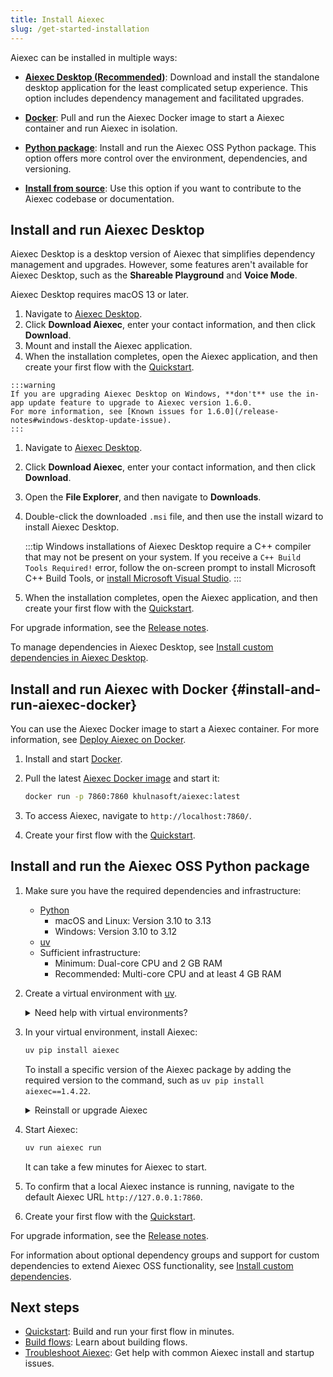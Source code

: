 ```yaml
---
title: Install Aiexec
slug: /get-started-installation
---
```



Aiexec can be installed in multiple ways:

* [**Aiexec Desktop (Recommended)**](#install-and-run-aiexec-desktop): Download and install the standalone desktop application for the least complicated setup experience.
This option includes dependency management and facilitated upgrades.

* [**Docker**](#install-and-run-aiexec-docker): Pull and run the Aiexec Docker image to start a Aiexec container and run Aiexec in isolation.

* [**Python package**](#install-and-run-the-aiexec-oss-python-package): Install and run the Aiexec OSS Python package.
This option offers more control over the environment, dependencies, and versioning.

* [**Install from source**](/contributing-how-to-contribute#install-aiexec-from-source): Use this option if you want to contribute to the Aiexec codebase or documentation.

## Install and run Aiexec Desktop

Aiexec Desktop is a desktop version of Aiexec that simplifies dependency management and upgrades.
However, some features aren't available for Aiexec Desktop, such as the **Shareable Playground** and **Voice Mode**.

<Tabs>
<TabItem value="macos" label="macOS" default>

Aiexec Desktop requires macOS 13 or later.

1. Navigate to [Aiexec Desktop](https://www.aiexec.org/desktop).
2. Click **Download Aiexec**, enter your contact information, and then click **Download**.
3. Mount and install the Aiexec application.
4. When the installation completes, open the Aiexec application, and then create your first flow with the [Quickstart](/get-started-quickstart).

</TabItem>
<TabItem value="Windows" label="Windows">

    :::warning
    If you are upgrading Aiexec Desktop on Windows, **don't** use the in-app update feature to upgrade to Aiexec version 1.6.0.
    For more information, see [Known issues for 1.6.0](/release-notes#windows-desktop-update-issue).
    :::

1. Navigate to [Aiexec Desktop](https://www.aiexec.org/desktop).
2. Click **Download Aiexec**, enter your contact information, and then click **Download**.
3. Open the **File Explorer**, and then navigate to **Downloads**.
4. Double-click the downloaded `.msi` file, and then use the install wizard to install Aiexec Desktop.

    :::tip
    Windows installations of Aiexec Desktop require a C++ compiler that may not be present on your system. If you receive a `C++ Build Tools Required!` error, follow the on-screen prompt to install Microsoft C++ Build Tools, or [install Microsoft Visual Studio](https://visualstudio.microsoft.com/downloads/).
    :::

5. When the installation completes, open the Aiexec application, and then create your first flow with the [Quickstart](/get-started-quickstart).

</TabItem>
</Tabs>

For upgrade information, see the [Release notes](/release-notes).

To manage dependencies in Aiexec Desktop, see [Install custom dependencies in Aiexec Desktop](/install-custom-dependencies#aiexec-desktop).

## Install and run Aiexec with Docker {#install-and-run-aiexec-docker}

You can use the Aiexec Docker image to start a Aiexec container.
For more information, see [Deploy Aiexec on Docker](/deployment-docker).

1. Install and start [Docker](https://docs.docker.com/).

2. Pull the latest [Aiexec Docker image](https://hub.docker.com/r/khulnasoft/aiexec) and start it:

    ```bash
    docker run -p 7860:7860 khulnasoft/aiexec:latest
    ```

3. To access Aiexec, navigate to `http://localhost:7860/`.

4. Create your first flow with the [Quickstart](/get-started-quickstart).

## Install and run the Aiexec OSS Python package

1. Make sure you have the required dependencies and infrastructure:

    - [Python](https://www.python.org/downloads/release/python-3100/)
       - macOS and Linux: Version 3.10 to 3.13
       - Windows: Version 3.10 to 3.12
    - [uv](https://docs.astral.sh/uv/getting-started/installation/)
    - Sufficient infrastructure:
       - Minimum: Dual-core CPU and 2 GB RAM
       - Recommended: Multi-core CPU and at least 4 GB RAM

2. Create a virtual environment with [uv](https://docs.astral.sh/uv/pip/environments).

    <details>
    <summary>Need help with virtual environments?</summary>

    Virtual environments ensure Aiexec is installed in an isolated, fresh environment.
    To create a new virtual environment, do the following.

        <Tabs>
        <TabItem value="linux-macos" label="Linux or macOS" default>

        1. Navigate to where you want your virtual environment to be created, and then create it with `uv`:

            ```shell
            uv venv VENV_NAME
            ```

            Replace `VENV_NAME` with a name for your virtual environment.

        2. Start the virtual environment:

            ```shell
            source VENV_NAME/bin/activate
            ```

            Your shell's prompt changes to display that you're currently working in a virtual environment:

            ```text
            (VENV_NAME) ➜  aiexec git:(main) ✗
            ```

        3. To deactivate the virtual environment and return to your regular shell, type `deactivate`.

            When activated, the virtual environment temporarily modifies your `PATH` variable to prioritize packages installed within the virtual environment.
            To avoid conflicts with other projects, it's a good idea to deactivate your virtual environment when you're done working in it.

            To delete the virtual environment, type `rm -rf VENV_NAME`.
            This completely removes the virtual environment directory and its contents.

        </TabItem>
        <TabItem value="Windows" label="Windows">

        1. Navigate to where you want your virtual environment to be created, and create it with `uv`.

            ```shell
            uv venv VENV_NAME
            ```

            Replace `VENV_NAME` with a name for your virtual environment.

        2. Start the virtual environment:

            ```shell
            VENV_NAME\Scripts\activate
            ```

            Your shell's prompt changes to display that you're currently working in a virtual environment:

            ```text
            (VENV_NAME) PS C:/users/username/aiexec-dir>
            ```

        3. To deactivate the virtual environment and return to your regular shell, type `deactivate`.

            When activated, the virtual environment temporarily modifies your `PATH` variable to prioritize packages installed within the virtual environment.
            To avoid conflicts with other projects, it's a good idea to deactivate your virtual environment when you're done working in it.

            To delete the virtual environment, type `Remove-Item VENV_NAME`.
            This completely removes the virtual environment directory and its contents.

        </TabItem>
        </Tabs>

    </details>

3. In your virtual environment, install Aiexec:

    ```bash
    uv pip install aiexec
    ```

    To install a specific version of the Aiexec package by adding the required version to the command, such as `uv pip install aiexec==1.4.22`.

    <details>
    <summary>Reinstall or upgrade Aiexec</summary>

    To reinstall Aiexec and all of its dependencies, run `uv pip install aiexec --force-reinstall`.

    To upgrade Aiexec to the latest version, run `uv pip install aiexec -U`.
    However, the Aiexec team recommends taking steps to backup your existing installation before you upgrade Aiexec.
    For more information, see [Prepare to upgrade](/release-notes#prepare-to-upgrade).

    </details>

4. Start Aiexec:

    ```bash
    uv run aiexec run
    ```

    It can take a few minutes for Aiexec to start.

5. To confirm that a local Aiexec instance is running, navigate to the default Aiexec URL `http://127.0.0.1:7860`.

6. Create your first flow with the [Quickstart](/get-started-quickstart).

For upgrade information, see the [Release notes](/release-notes).

For information about optional dependency groups and support for custom dependencies to extend Aiexec OSS functionality, see [Install custom dependencies](/install-custom-dependencies).

## Next steps

* [Quickstart](/get-started-quickstart): Build and run your first flow in minutes.
* [Build flows](/concepts-flows): Learn about building flows.
* [Troubleshoot Aiexec](/troubleshoot): Get help with common Aiexec install and startup issues.